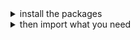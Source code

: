 
<details><summary >install the packages</summary>

Install from [the React bundle](?path=/docs/getting-started-installation--page) or as a standalone component:

<NpmPackages componentFolder={props.componentFolder} />

</details>

<details><summary >then import what you need</summary>

<Fragment>{props.imports}</Fragment>

</details>
